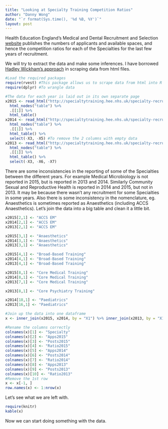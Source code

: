 ```yaml
---
title: "Looking at Specialty Training Competition Ratios"
author: "Danny Wong"
date: "`r format(Sys.time(), '%d %B, %Y')`"
layout: post
---
```


Health Education England's Medical and Dental Recruitment and Selection [website](http://specialtytraining.hee.nhs.uk/) publishes the numbers of applicants and available spaces, and hence the competition ratios for each of the Specialties for the last few years of recruitment.

We will try to extract the data and make some inferences. I have borrowed [Hadley Wickham's approach](http://www.r-bloggers.com/rvest-easy-web-scraping-with-r/) in scraping data from html files.

```r
#Load the required packages
require(rvest) #This package allows us to scrape data from html into R
require(dplyr) #To wrangle data

#The data for each year is laid out in its own separate page
x2015 <- read_html("http://specialtytraining.hee.nhs.uk/specialty-recruitment/competition-ratios/2015-competition-ratios/") %>%
  html_nodes("table") %>% 
  .[[1]] %>% 
  html_table()
x2014 <- read_html("http://specialtytraining.hee.nhs.uk/specialty-recruitment/competition-ratios/2014-competition-ratios/") %>%
  html_nodes("table") %>% 
  .[[1]] %>% 
  html_table() %>%
  select(-X3, -X5) #To remove the 2 columns with empty data
x2013 <- read_html("http://specialtytraining.hee.nhs.uk/specialty-recruitment/competition-ratios/2013-competition-ratios/") %>%
  html_nodes("table") %>% 
  .[[1]] %>% 
  html_table() %>%
  select(-X3, -X6, -X7)
```

There are some inconsistencies in the reporting of some of the Specialties between the different years. For example Medical Microbiology is not reported in 2015, but is reported in 2013 and 2014. Similarly Community Sexual and Reproductive Health is reported in 2014 and 2015, but not in 2013. It may be because there wasn't any recruitment for some Specialties in some years. Also there is some inconsistency in the nomenclature, eg. Anaesthetics is sometimes reported as Anaesthetics (including ACCS Anaesthetics). Let's join the data into a big table and clean it a little bit.

```r
x2015[2,1] <- "ACCS EM"
x2014[2,1] <- "ACCS EM"
x2013[2,1] <- "ACCS EM"

x2015[3,1] <- "Anaesthetics"
x2014[3,1] <- "Anaesthetics"
x2013[3,1] <- "Anaesthetics"

x2015[4,1] <- "Broad-Based Training"
x2014[4,1] <- "Broad-Based Training"
x2013[4,1] <- "Broad-Based Training"

x2015[8,1] <- "Core Medical Training"
x2014[8,1] <- "Core Medical Training"
x2013[7,1] <- "Core Medical Training"

x2013[8,1] <- "Core Psychiatry Training"

x2014[18,1] <- "Paediatrics"
x2013[16,1] <- "Paediatrics"

#Join up the data into one dataframe
x <- inner_join(x2015, x2014, by = "X1") %>% inner_join(x2013, by = "X1")

#Rename the columns correctly
colnames(x)[1] <- "Specialty"
colnames(x)[2] <- "Apps2015"
colnames(x)[3] <- "Posts2015"
colnames(x)[4] <- "Ratio2015"
colnames(x)[5] <- "Apps2014"
colnames(x)[6] <- "Posts2014"
colnames(x)[7] <- "Ratio2014"
colnames(x)[8] <- "Apps2013"
colnames(x)[9] <- "Posts2013"
colnames(x)[10] <- "Ratio2013"
#Remove the 1st row
x <- x[-1, ]
row.names(x) <- 1:nrow(x)
```

Let's see what we are left with.

```r
require(knitr)
kable(x)
```

Now we can start doing something with the data. 